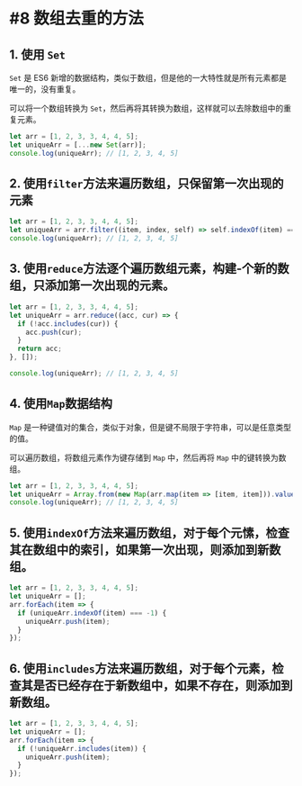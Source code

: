 # #8 数组去重的方法

## 1. 使用 `Set`

`Set` 是 ES6 新增的数据结构，类似于数组，但是他的一大特性就是所有元素都是唯一的，没有重复。

可以将一个数组转换为 `Set`，然后再将其转换为数组，这样就可以去除数组中的重复元素。

```js
let arr = [1, 2, 3, 3, 4, 4, 5];
let uniqueArr = [...new Set(arr)];
console.log(uniqueArr); // [1, 2, 3, 4, 5]
```
## 2. 使用`filter`方法来遍历数组，只保留第一次出现的元素

```js
let arr = [1, 2, 3, 3, 4, 4, 5];
let uniqueArr = arr.filter((item, index, self) => self.indexOf(item) === index);
console.log(uniqueArr); // [1, 2, 3, 4, 5]
```

## 3. 使用`reduce`方法逐个遍历数组元素，构建-个新的数组，只添加第一次出现的元素。

```js
let arr = [1, 2, 3, 3, 4, 4, 5];
let uniqueArr = arr.reduce((acc, cur) => {
  if (!acc.includes(cur)) {
    acc.push(cur);
  }
  return acc;
}, []);

console.log(uniqueArr); // [1, 2, 3, 4, 5]
```

## 4. 使用`Map`数据结构

`Map` 是一种键值对的集合，类似于对象，但是键不局限于字符串，可以是任意类型的值。

可以遍历数组，将数组元素作为键存储到 `Map` 中，然后再将 `Map` 中的键转换为数组。

```js
let arr = [1, 2, 3, 3, 4, 4, 5];
let uniqueArr = Array.from(new Map(arr.map(item => [item, item])).values());
console.log(uniqueArr); // [1, 2, 3, 4, 5]
```

## 5. 使用`indexOf`方法来遍历数组，对于每个元愫，检查其在数组中的索引，如果第一次出现，则添加到新数组。

```js
let arr = [1, 2, 3, 3, 4, 4, 5];
let uniqueArr = [];
arr.forEach(item => {
  if (uniqueArr.indexOf(item) === -1) {
    uniqueArr.push(item);
  }
});
```

## 6. 使用`includes`方法来遍历数组，对于每个元素，检查其是否已经存在于新数组中，如果不存在，则添加到新数组。

```js
let arr = [1, 2, 3, 3, 4, 4, 5];
let uniqueArr = [];
arr.forEach(item => {
  if (!uniqueArr.includes(item)) {
    uniqueArr.push(item);
  }
});
```
